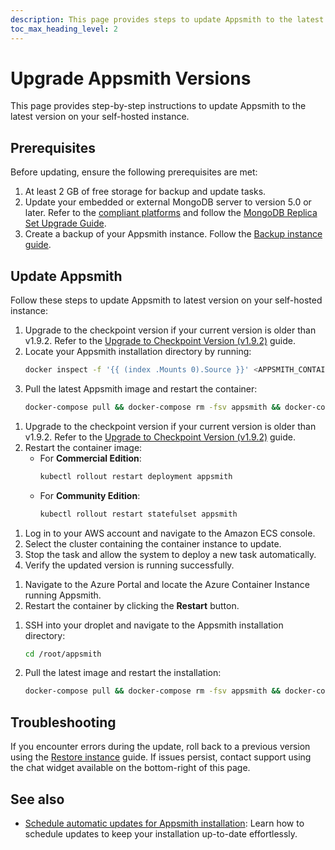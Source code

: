 ```yaml
---
description: This page provides steps to update Appsmith to the latest version on your self-hosted Appsmith instance.
toc_max_heading_level: 2
---
```



# Upgrade Appsmith Versions

This page provides step-by-step instructions to update Appsmith to the latest version on your self-hosted instance.

## Prerequisites

Before updating, ensure the following prerequisites are met:

1. At least 2 GB of free storage for backup and update tasks.  
2. Update your embedded or external MongoDB server to version 5.0 or later. Refer to the [compliant platforms](https://www.mongodb.com/docs/manual/administration/production-notes/#platform-support) and follow the [MongoDB Replica Set Upgrade Guide](https://www.mongodb.com/docs/manual/release-notes/5.0-upgrade-replica-set/).  
3. Create a backup of your Appsmith instance. Follow the [Backup instance guide](/getting-started/setup/instance-management/appsmithctl/#backup-instance).

## Update Appsmith

Follow these steps to update Appsmith to latest version on your self-hosted instance:

<Tabs queryString="current-platform-type">

<TabItem label="Docker" value="docker">

1. Upgrade to the checkpoint version if your current version is older than v1.9.2. Refer to the [Upgrade to Checkpoint Version (v1.9.2)](/getting-started/setup/instance-management/upgrade-to-checkpoint-version) guide.  
2. Locate your Appsmith installation directory by running:  
   ```bash
   docker inspect -f '{{ (index .Mounts 0).Source }}' <APPSMITH_CONTAINER_ID>
   ``` 
3. Pull the latest Appsmith image and restart the container:  
   ```bash
   docker-compose pull && docker-compose rm -fsv appsmith && docker-compose up -d
   ```

</TabItem>

<TabItem label="Kubernetes" value="kubernetes">

1. Upgrade to the checkpoint version if your current version is older than v1.9.2. Refer to the [Upgrade to Checkpoint Version (v1.9.2)](/getting-started/setup/instance-management/upgrade-to-checkpoint-version) guide.  
2. Restart the container image:
   - For **Commercial Edition**:  
     ```bash
     kubectl rollout restart deployment appsmith
     ```
   - For **Community Edition**:  
     ```bash
     kubectl rollout restart statefulset appsmith
     ```

</TabItem>

<TabItem label="AWS ECS on EC2" value="aws-ecs-ec2">

1. Log in to your AWS account and navigate to the Amazon ECS console.  
2. Select the cluster containing the container instance to update.  
3. Stop the task and allow the system to deploy a new task automatically.  
4. Verify the updated version is running successfully.

</TabItem>

<TabItem label="Azure Container Instance" value="azure-ci">

1. Navigate to the Azure Portal and locate the Azure Container Instance running Appsmith.  
2. Restart the container by clicking the **Restart** button.

</TabItem>

<TabItem label="DigitalOcean" value="digital-ocean">

1. SSH into your droplet and navigate to the Appsmith installation directory:  

   ```bash
   cd /root/appsmith
   ```  
2. Pull the latest image and restart the installation:  

   ```bash
   docker-compose pull && docker-compose rm -fsv appsmith && docker-compose up -d
   ```

</TabItem>

</Tabs>



## Troubleshooting

If you encounter errors during the update, roll back to a previous version using the [Restore instance](/getting-started/setup/instance-management/appsmithctl#restore-instance) guide. If issues persist, contact support using the chat widget available on the bottom-right of this page.


## See also

- [Schedule automatic updates for Appsmith installation](/getting-started/setup/instance-management/maintenance-window): Learn how to schedule updates to keep your installation up-to-date effortlessly.
